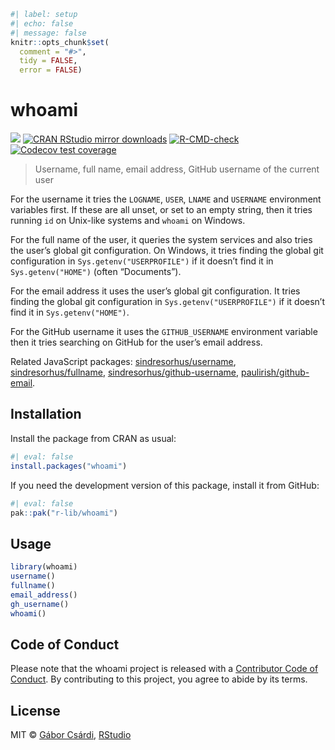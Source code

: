 
```r
#| label: setup
#| echo: false
#| message: false
knitr::opts_chunk$set(
  comment = "#>",
  tidy = FALSE,
  error = FALSE)
```

# whoami

<!-- badges: start -->
[![](https://www.r-pkg.org/badges/version/whoami)](https://www.r-pkg.org/pkg/whoami)
[![CRAN RStudio mirror downloads](https://cranlogs.r-pkg.org/badges/whoami)](https://www.r-pkg.org/pkg/whoami)
[![R-CMD-check](https://github.com/r-lib/whoami/actions/workflows/R-CMD-check.yaml/badge.svg)](https://github.com/r-lib/whoami/actions/workflows/R-CMD-check.yaml)
[![Codecov test coverage](https://codecov.io/gh/r-lib/whoami/branch/main/graph/badge.svg)](https://app.codecov.io/gh/r-lib/whoami?branch=main)
<!-- badges: end -->

> Username, full name, email address, GitHub username of the current user

For the username it tries the `LOGNAME`, `USER`, `LNAME` and
`USERNAME` environment variables first. If these are all unset,
or set to an empty string, then it tries running `id` on Unix-like
systems and `whoami` on Windows.

For the full name of the user, it queries the system services and also
 tries the user's global git configuration. On Windows, it tries finding
 the global git configuration in `Sys.getenv("USERPROFILE")` if it doesn't
 find it in `Sys.getenv("HOME")` (often "Documents").

For the email address it uses the user's global git configuration. It tries
finding the global git configuration in `Sys.getenv("USERPROFILE")` if it
doesn't find it in `Sys.getenv("HOME")`.

For the GitHub username it uses the `GITHUB_USERNAME` environment variable
then it tries searching on GitHub for the user's email address.

Related JavaScript packages:
[sindresorhus/username](https://github.com/sindresorhus/username),
[sindresorhus/fullname](https://github.com/sindresorhus/fullname),
[sindresorhus/github-username](https://github.com/sindresorhus/github-username),
[paulirish/github-email](https://github.com/paulirish/github-email).

## Installation

Install the package from CRAN as usual:

```r
#| eval: false
install.packages("whoami")
```

If you need the development version of this package, install it
from GitHub:

```r
#| eval: false
pak::pak("r-lib/whoami")
```

## Usage

```r
library(whoami)
username()
fullname()
email_address()
gh_username()
whoami()
```

## Code of Conduct

Please note that the whoami project is released with a
[Contributor Code of Conduct](http://r-lib.github.io/whoami/CODE_OF_CONDUCT.html).
By contributing to this project, you agree to abide by its terms.

## License

MIT © [Gábor Csárdi](https://github.com/gaborcsardi), [RStudio](https://github.com/rstudio)
